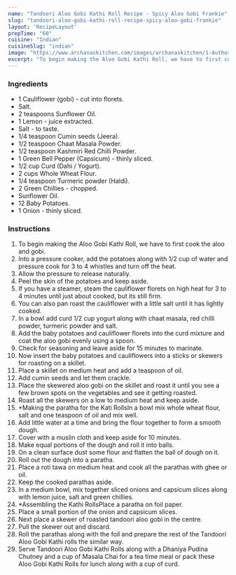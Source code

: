 ---
name: "Tandoori Aloo Gobi Kathi Roll Recipe - Spicy Aloo Gobi Frankie"
slug: "tandoori-aloo-gobi-kathi-roll-recipe-spicy-aloo-gobi-frankie"
layout: 'RecipeLayout'
prepTime: "60"
cuisine: "Indian"
cuisineSlug: "indian"
image: "https://www.archanaskitchen.com/images/archanaskitchen/1-Author/ruby_pathak-yahoo.com/Aloo_Gobi_Kathi_Roll.jpg"
excerpt: "To begin making the Aloo Gobi Kathi Roll, we have to first cook the aloo and gobi"
---

### Ingredients

- 1 Cauliflower (gobi) - cut into florets.
- Salt.
- 2 teaspoons Sunflower Oil.
- 1 Lemon - juice extracted.
- Salt - to taste.
- 1/4 teaspoon Cumin seeds (Jeera).
- 1/2 teaspoon Chaat Masala Powder.
- 1/2 teaspoon Kashmiri Red Chilli Powder.
- 1 Green Bell Pepper (Capsicum) - thinly sliced.
- 1/2 cup Curd (Dahi / Yogurt).
- 2 cups Whole Wheat Flour.
- 1/4 teaspoon Turmeric powder (Haldi).
- 2 Green Chillies - chopped.
- Sunflower Oil.
- 12 Baby Potatoes.
- 1 Onion - thinly sliced.

### Instructions

1. To begin making the Aloo Gobi Kathi Roll, we have to first cook the aloo and gobi.
1. Into a pressure cooker, add the potatoes along with 1/2 cup of water and pressure cook for 3 to 4 whistles and turn off the heat.
1. Allow the pressure to release naturally.
1. Peel the skin of the potatoes and keep aside.
1. If you have a steamer, steam the cauliflower florets on high heat for 3 to 4 minutes until just about cooked, but its still firm.
1. You can also pan roast the cauliflower with a little salt until it has lightly cooked.
1. In a bowl add curd 1/2 cup yogurt along with chaat masala, red chilli powder, turmeric powder and salt.
1. Add the baby potatoes and cauliflower florets into the curd mixture and coat the aloo gobi evenly using a spoon.
1. Check for seasoning and leave aside for 15 minutes to marinate.
1.  Now insert the baby potatoes and cauliflowers into a sticks or skewers for roasting on a skillet.
1. Place a skillet on medium heat and add a teaspoon of oil.
1. Add cumin seeds and let them crackle.
1. Place the skewered aloo gobi on the skillet and roast it until you see a few brown spots on the vegetables and see it getting roasted.
1. Roast all the skewers on a low to medium heat and keep aside.
1. *Making the paratha for the Kati RollsIn a bowl mix whole wheat flour, salt and one teaspoon of oil and mix well.
1. Add little water at a time and bring the flour together to form a smooth dough.
1. Cover with a muslin cloth and keep aside for 10 minutes.
1. Make equal portions of the dough and roll it into balls.
1. On a clean surface dust some flour and flatten the ball of dough on it.
1. Roll out the dough into a paratha.
1. Place a roti tawa on medium heat and cook all the parathas with ghee or oil.
1. Keep the cooked parathas aside.
1. In a medium bowl, mix together sliced onions and capsicum slices along with lemon juice, salt and green chillies.
1. *Assembling the Kathi RollsPlace a paratha on foil paper.
1. Place a small portion of the onion and capsicum slices.
1. Next place a skewer of roasted tandoori aloo gobi in the centre.
1. Pull the skewer out and discard.
1. Roll the parathas along with the foil and prepare the rest of the Tandoori Aloo Gobi Kathi rolls the similar way.
1. Serve Tandoori Aloo Gobi Kathi Rolls along with a Dhaniya Pudina Chutney and a cup of Masala Chai for a tea time meal or pack these Aloo Gobi Kathi Rolls for lunch along with a cup of curd.
